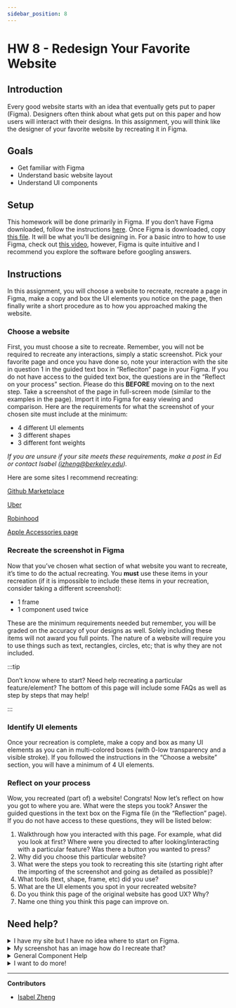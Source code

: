```yaml
---
sidebar_position: 8
---
```


# HW 8 - Redesign Your Favorite Website

## Introduction

Every good website starts with an idea that eventually gets put to paper (Figma). Designers often think about what gets put on this paper and how users will interact with their designs. In this assignment, you will think like the designer of your favorite website by recreating it in Figma.

## Goals

- Get familiar with Figma
- Understand basic website layout
- Understand UI components

## Setup

This homework will be done primarily in Figma. If you don’t have Figma downloaded, follow the instructions [here](https://www.figma.com/education/). Once Figma is downloaded, copy [this file](https://www.figma.com/file/opB9ujis5U8SC77ZhIOlSu/HW-7?node-id=0%3A1). It will be what you’ll be designing in. For a basic intro to how to use Figma, check out [this video](https://www.youtube.com/watch?v=jk1T0CdLxwU), however, Figma is quite intuitive and I recommend you explore the software before googling answers. 

## Instructions

In this assignment, you will choose a website to recreate, recreate a page in Figma, make a copy and box the UI elements you notice on the page, then finally write a short procedure as to how you approached making the website.

### Choose a website

First, you must choose a site to recreate. Remember, you will not be required to recreate any interactions, simply a static screenshot. Pick your favorite page and once you have done so, note your interaction with the site in question 1 in the guided text box in “Refleciton” page in your Figma. If you do not have access to the guided text box, the questions are in the “Reflect on your process” section. Please do this **BEFORE** moving on to the next step. Take a screenshot of the page in full-screen mode (similar to the examples in the page). Import it into Figma for easy viewing and comparison. Here are the requirements for what the screenshot of your chosen site must include at the minimum:

- 4 different UI elements
- 3 different shapes
- 3 different font weights

*If you are unsure if your site meets these requirements, make a post in Ed or contact Isabel (izheng@berkeley.edu).*

Here are some sites I recommend recreating:

[Github Marketplace](https://github.com/marketplace)

[Uber](https://www.uber.com/)

[Robinhood](https://robinhood.com/us/en/)

[Apple Accessories page](https://www.apple.com/shop/accessories/all)

### Recreate the screenshot in Figma

Now that you’ve chosen what section of what website you want to recreate, it’s time to do the actual recreating. You **must** use these items in your recreation (if it is impossible to include these items in your recreation, consider taking a different screenshot):

- 1 frame
- 1 component used twice

These are the minimum requirements needed but remember, you will be graded on the accuracy of your designs as well. Solely including these items will not award you full points. The nature of a website will require you to use things such as text, rectangles, circles, etc; that is why they are not included. 

:::tip

Don’t know where to start? Need help recreating a particular feature/element? The bottom of this page will include some FAQs as well as step by steps that may help!

:::

### Identify UI elements

Once your recreation is complete, make a copy and box as many UI elements as you can in multi-colored boxes (with 0-low transparency and a visible stroke). If you followed the instructions in the “Choose a website” section, you will have a minimum of 4 UI elements. 

### Reflect on your process

Wow, you recreated (part of) a website! Congrats! Now let’s reflect on how you got to where you are. What were the steps you took? Answer the guided questions in the text box on the Figma file (in the “Reflection” page). If you do not have access to these questions, they will be listed below:

1. Walkthrough how you interacted with this page. For example, what did you look at first? Where were you directed to after looking/interacting with a particular feature? Was there a button you wanted to press?
2. Why did you choose this particular website?
3. What were the steps you took to recreating this site (starting right after the importing of the screenshot and going as detailed as possible)?
4. What tools (text, shape, frame, etc) did you use?
5. What are the UI elements you spot in your recreated website?
6. Do you think this page of the original website has good UX? Why?
7. Name one thing you think this page can improve on.

## Need help?
<details>
    <summary>I have my site but I have no idea where to start on Figma.</summary>

    The general process of website design starts from simple to complex. Instead of perfecting a feature at a time, we suggest you create general low fidelity designs 
    first then work your way up to high fidelity. As you design, think about your interaction with the site. Here’s a general step by step that may help:
    
    1. Make a frame the same size as your screenshot. This creates a foundation for your site
    2. Make empty boxes for your UI elements and place them in your frame to mimic the screenshot. This lays the general layout of your site out.
    3. Note the repeated UI elements that are variants of each other. Create a component out of them.
    4. Start filling in the details of your UI elements and utilizing the component you created. 
        - Use the eyedropper tool on Figma to find the exact shade.
        - Use fonts as close as possible to the actual font of the website. Want to go the extra mile? Download the chrome extension WhatFont and use it on the site!
</details>  
<details>
    <summary>My screenshot has an image how do I recreate that?</summary>
    No need to recreate! Simply download the image (or screenshot it) and use it in your Figma design 
</details>   

<details>
    <summary>General Component Help</summary>
     As said in the Figma Component Guide, “components are elements you can reuse across your designs”. Websites have many patterns and reused elements. Components can help create consistency and also manage your site. If you’d like to learn more about components, check out the Figma guide. Though components are essential to designing in Figma, these are not a focus in this assignment so don’t worry too much if you’re having too much trouble.
</details>
<details>
    <summary>I want to do more!</summary>
    Want to elevate your design? This is not mandatory but consider exploring these features: Prototyping, component variants, design systems.
</details>

---

**Contributors**
- [Isabel Zheng](https://www.linkedin.com/in/isabel-zheng-24003b1b2/)
